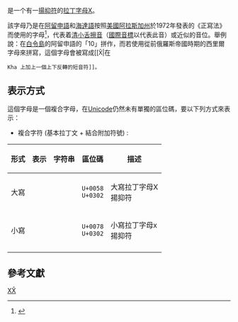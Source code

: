 {{Infobox alphabet|alphabet=拉丁|uuc=|ulc=}}
{{Unicode|'''X̂''', '''x̂'''}} 是一个有一[[揚抑符|揚抑符]]的[[拉丁字母|拉丁字母]]X。

該字母乃是在[[阿留申語|阿留申語]]和[[海達語|海達語]]按照[[美國|美國]][[阿拉斯加州|阿拉斯加州]]於1972年發表的《{{link-en|阿拉斯加原住民語言中心|Alaska Native Language Center}}正寫法》而使用的字母<ref>{{cite web |language=en |first=Chris |last=Harvey |url=http://www.languagegeek.com/isolate/xaadas.html |title=Hlg̱aagilda x̱aayda kil / X̱aad kil — Haida language |accessdate=2017-05-01 |archive-date=2021-10-30 |archive-url=https://web.archive.org/web/20211030220650/http://www.languagegeek.com/isolate/xaadas.html }}</ref>，代表着[[清小舌擦音|清小舌擦音]]（[[國際音標|國際音標]]以{{IPA|{{尖括号|χ}}}}代表此音）或近似的音位。舉例說：在[[白令島|白令島]]的阿留申語的「10」拼作{{lang|ale-Latn|''hati'''x̂'''''}}，而若使用從前俄羅斯帝國時期的西里爾字母來拼寫，這個字母會被寫成[[Х̑|在
 Kha 上加上一個上下反轉的短音符]]。

==表示方式==
這個字母是一個複合字母，在[[Unicode|Unicode]]仍然未有單獨的區位碼，要以下列方式來表示：
* 複合字符 (基本拉丁文 + 結合附加符號) :
{|class="wikitable" style="text-align: center6"
! 形式 !! 表示 !! 字符串 !! 區位碼 !! 描述
|-
| 大寫 || '''{{複合字母|0058|0302}}''' || {{UniCar|0058|lettre majuscule latine x}}{{UniCarComb|0302|diacritique accent circonflexe}} || <code>U+0058<br />U+0302</code> || 大寫拉丁字母X<br />揚抑符
|-
| 小寫 || '''{{複合字母|0078|0302}}''' || {{UniCar|0078|lettre minuscule latine x}}{{UniCarComb|0302|diacritique accent circonflexe}} || <code>U+0078<br />U+0302</code> || 小寫拉丁字母x<br />揚抑符
|-
|}

==參考文獻==
{{reflist}}

{{Latin alphabet}}

[[Category:衍生拉丁字母|XX̂]]